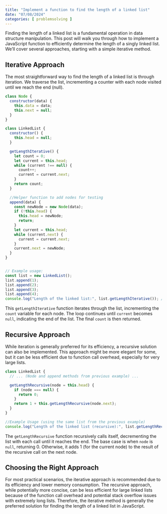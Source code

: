 ```yaml
---
title: "Implement a function to find the length of a linked list"
date: "07/08/2024"
categories: [ problemsolving ]
---
```


Finding the length of a linked list is a fundamental operation in data structure manipulation.  This post will walk you through how to implement a JavaScript function to efficiently determine the length of a singly linked list. We'll cover several approaches, starting with a simple iterative method.

## Iterative Approach

The most straightforward way to find the length of a linked list is through iteration. We traverse the list, incrementing a counter with each node visited until we reach the end (null).

```javascript
class Node {
  constructor(data) {
    this.data = data;
    this.next = null;
  }
}

class LinkedList {
  constructor() {
    this.head = null;
  }

  getLengthIterative() {
    let count = 0;
    let current = this.head;
    while (current !== null) {
      count++;
      current = current.next;
    }
    return count;
  }

  //Helper function to add nodes for testing
  append(data) {
    const newNode = new Node(data);
    if (!this.head) {
      this.head = newNode;
      return;
    }
    let current = this.head;
    while (current.next) {
      current = current.next;
    }
    current.next = newNode;
  }
}


// Example usage:
const list = new LinkedList();
list.append(1);
list.append(2);
list.append(3);
list.append(4);
console.log("Length of the linked list:", list.getLengthIterative()); // Output: 4

```

This `getLengthIterative` function iterates through the list, incrementing the `count` variable for each node.  The loop continues until `current` becomes `null`, indicating the end of the list.  The final `count` is then returned.

## Recursive Approach

While iteration is generally preferred for its efficiency, a recursive solution can also be implemented.  This approach might be more elegant for some, but it can be less efficient due to function call overhead, especially for very large lists.

```javascript
class LinkedList {
  // ... (Node and append methods from previous example) ...

  getLengthRecursive(node = this.head) {
    if (node === null) {
      return 0;
    }
    return 1 + this.getLengthRecursive(node.next);
  }
}

//Example Usage (using the same list from the previous example)
console.log("Length of the linked list (recursive):", list.getLengthRecursive()); // Output: 4
```

The `getLengthRecursive` function recursively calls itself, decrementing the list with each call until it reaches the end. The base case is when `node` is `null`, returning 0. Otherwise, it adds 1 (for the current node) to the result of the recursive call on the next node.


## Choosing the Right Approach

For most practical scenarios, the iterative approach is recommended due to its efficiency and lower memory consumption. The recursive approach, while potentially more concise, can be less efficient for large linked lists because of the function call overhead and potential stack overflow issues with extremely long lists.  Therefore, the iterative method is generally the preferred solution for finding the length of a linked list in JavaScript.

